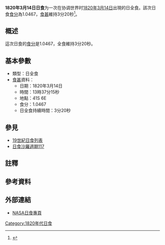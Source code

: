 {{Infobox Solar eclipse
| Year        = 1820
| Month       = 3
| Day         = 14
| Type        = 日全食
| Image       = SE1820Mar14T.gif
| Image size  = 200px
| Image intro = 1820年3月14日日全食路徑圖
  <!--   日食資料   -->
| Gamma       = -0.7199
| Mag         = 1.0467
| Saros       = [[日食沙羅週期117|117]]
| Saros total = 
| Saros seq   = 
  <!--     食甚     -->
| Duration    = 3分20秒
| Location    = 
| Coords      = 
| Width       = 220公里
  <!--   開始時間   -->
| Partial     = 
| Start type  = 
| Centre      = 
| Greatest    = 13:37:15
  <!--     倒數     -->
| hour        = 13
| minute      = 37
| second      = 15
| Duration_s  = 
}}
'''1820年3月14日日食'''为一次在协调世界时[[1820年|1820年]][[3月14日|3月14日]]出現的日全食。該次日食[[食分|食分]]為1.0467，[[食甚|食甚]]維持3分20秒<ref name="nasa_catalog_list">{{cite web |url=http://eclipse.gsfc.nasa.gov/SEcat5/SE1801-1900.html |title=Catalog of Solar Eclipses: 1801 to 1900 |language=en |publisher=[[NASA|NASA]] |accessdate=2009-07-26 |archiveurl=https://web.archive.org/web/20150112204733/http://eclipse.gsfc.nasa.gov/SEcat5/SE1801-1900.html |archivedate=2015-01-12 |deadurl=no }}</ref>。

== 概述 ==
這次日食的[[食分|食分]]是1.0467，全食維持3分20秒。

== 基本參數 ==
{{NoteUTC}}
* 類型：日全食
*[[食甚|食甚]]資料：
** 日期：1820年3月14日
** 時間：13時37分15秒 
** 地點：41S 6E
** 食分：1.0467
** 日全食持續時間：3分20秒

== 參見 ==
{{日食主題}}
* [[19世紀日食列表|19世紀日食列表]]
* [[日食沙羅週期117|日食沙羅週期117]]

== 註釋 ==
{{NoteFoot}}

== 參考資料 ==
{{reflist}}

== 外部連結 ==
* [http://eclipse.gsfc.nasa.gov/solar.html NASA日食專頁]{{Wayback|url=http://eclipse.gsfc.nasa.gov/solar.html |date=20190108200537 }}{{en icon}}

{{日食}}

[[Category:1820年代日食|Category:1820年代日食]]

{{Eclipse-stub}}